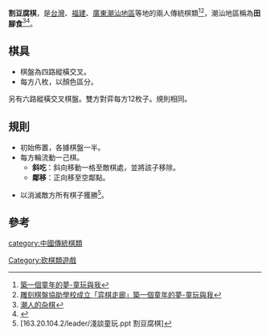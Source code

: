 '''割豆腐棋'''，是[[台灣|台灣]]、[[福建|福建]]、[[廣東|廣東]][[潮汕地區|潮汕地區]]等地的兩人傳統棋類<ref>[http://openepaper.nat.gov.tw/epaper/open/99/in_03b.htm 築一個童年的夢-童玩與我 ]{{dead link|date=2017年11月 |bot=InternetArchiveBot |fix-attempted=yes }}</ref><ref>[http://www.dksi.org/modules/tadnews/index.php?nsn=196 雕刻棋盤協助學校成立「弈棋走廊」築一個童年的夢-童玩與我]{{dead link|date=2017年11月 |bot=InternetArchiveBot |fix-attempted=yes }}</ref>，潮汕地區稱為'''田腳食'''<ref>[http://www.csmynet.com/FolkCustom/Culture/e8566a35-60c1-4935-8b06-98fe00f6eaf0.aspx 潮人的杂棋]{{dead link|date=2017年11月 |bot=InternetArchiveBot |fix-attempted=yes }}</ref><ref name="廣東民俗大觀">{{cite book |author=刘志文 |title=《廣東民俗大觀》 |date=2007-01-01|publisher=广东旅游出版社 |location=中國 |language=zh-hans |isbn=9787806538333 }}</ref>。

== 棋具 ==

*棋盤為四路縱橫交叉。
*每方八枚，以顏色區分。

另有六路縱橫交叉棋盤。雙方對弈每方12枚子。規則相同。

== 規則 ==

*初始佈置，各據棋盤一半。
* 每方輪流動一己棋。
**'''斜吃'''：斜向移動一格至敵棋處，並將該子移除。
**'''鄰移'''：正向移至空鄰點。

*以消滅敵方所有棋子獲勝<ref>[163.20.104.2/leader/淺談童玩.ppt 割豆腐棋]</ref>。

==參考==

<div class="references-small">
<references/>
</div>
 
[[Category:砍棋類遊戲|Category:砍棋類遊戲]]
[[category:中國傳統棋類|category:中國傳統棋類]]